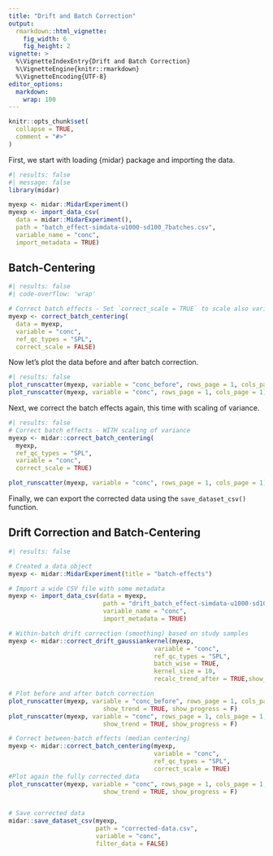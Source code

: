 ```yaml
---
title: "Drift and Batch Correction"
output: 
  rmarkdown::html_vignette:
    fig_width: 6
    fig_height: 2
vignette: >
  %\VignetteIndexEntry{Drift and Batch Correction}
  %\VignetteEngine{knitr::rmarkdown}
  %\VignetteEncoding{UTF-8}
editor_options: 
  markdown: 
    wrap: 100
---
```


```r
knitr::opts_chunk$set(
  collapse = TRUE,
  comment = "#>"
)


```

First, we start with loading {midar} package and importing the data.

```r
#| results: false  
#| message: false
library(midar)

myexp <- midar::MidarExperiment()
myexp <- import_data_csv(
  data = midar::MidarExperiment(),
  path = "batch_effect-simdata-u1000-sd100_7batches.csv", 
  variable_name = "conc", 
  import_metadata = TRUE)
```

## Batch-Centering

```r
#| results: false  
#| code-overflow: 'wrap'

# Correct batch effects - Set `correct_scale = TRUE` to scale also variance
myexp <- correct_batch_centering(
  data = myexp, 
  variable = "conc",
  ref_qc_types = "SPL", 
  correct_scale = FALSE)

```

Now let's plot the data before and after batch correction.

```r
#| results: false 
plot_runscatter(myexp, variable = "conc_before", rows_page = 1, cols_page = 1)
plot_runscatter(myexp, variable = "conc", rows_page = 1, cols_page = 1)
```

Next, we correct the batch effects again, this time with scaling of variance. 

```r
#| results: false 
# Correct batch effects - WITH scaling of variance
myexp <- midar::correct_batch_centering(
  myexp, 
  ref_qc_types = "SPL", 
  variable = "conc",
  correct_scale = TRUE)

plot_runscatter(myexp, variable = "conc", rows_page = 1, cols_page = 1)

```

Finally, we can export the corrected data using the `save_dataset_csv()` function.


## Drift Correction and Batch-Centering

```r
#| results: false  

# Created a data object
myexp <- midar::MidarExperiment(title = "batch-effects")

# Import a wide CSV file with some metadata 
myexp <- import_data_csv(data = myexp, 
                          path = "drift_batch_effect-simdata-u1000-sd100_7batches.csv", 
                          variable_name = "conc", 
                          import_metadata = TRUE)

# Within-batch drift correction (smoothing) based on study samples
myexp <- midar::correct_drift_gaussiankernel(myexp,
                                        variable = "conc",
                                        ref_qc_types = "SPL", 
                                        batch_wise = TRUE, 
                                        kernel_size = 10, 
                                        recalc_trend_after = TRUE,show_progress = T)

# Plot before and after batch correction 
plot_runscatter(myexp, variable = "conc_before", rows_page = 1, cols_page = 1, 
                          show_trend = TRUE, show_progress = F)
plot_runscatter(myexp, variable = "conc", rows_page = 1, cols_page = 1, 
                          show_trend = TRUE, show_progress = F)

# Correct between-batch effects (median centering)
myexp <- midar::correct_batch_centering(myexp, 
                                        variable = "conc",
                                        ref_qc_types = "SPL", 
                                        correct_scale = TRUE)
#Plot again the fully corrected data
plot_runscatter(myexp, variable = "conc", rows_page = 1, cols_page = 1, 
                          show_trend = TRUE, show_progress = F)


# Save corrected data
midar::save_dataset_csv(myexp, 
                        path = "corrected-data.csv", 
                        variable = "conc", 
                        filter_data = FALSE)
```
